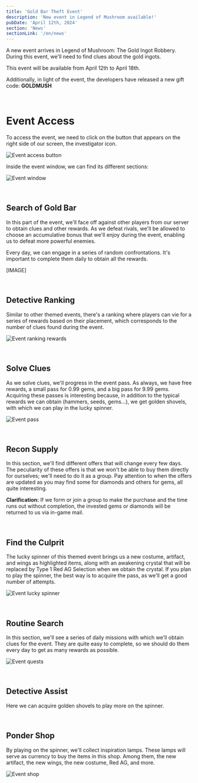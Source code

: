 ```yaml
---
title: 'Gold Bar Theft Event'
description: 'New event in Legend of Mushroom available!'
pubDate: 'April 12th, 2024'
section: 'News'
sectionLink: '/en/news'
---
```


A new event arrives in Legend of Mushroom: The Gold Ingot Robbery. During this event, we'll need to find clues about the gold ingots.

This event will be available from April 12th to April 18th.

Additionally, in light of the event, the developers have released a new gift code: __GOLDMUSH__


<br/>


# Event Access
To access the event, we need to click on the button that appears on the right side of our screen, the investigator icon.

![Event access button](/assets/img/news/gold-bar-theft-event/event_button.webp)

Inside the event window, we can find its different sections:

![Event window](/assets/img/news/gold-bar-theft-event/event_window.webp)


<br/>


## Search of Gold Bar
In this part of the event, we'll face off against other players from our server to obtain clues and other rewards. As we defeat rivals, we'll be allowed to choose an accumulative bonus that we'll enjoy during the event, enabling us to defeat more powerful enemies.

Every day, we can engage in a series of random confrontations. It's important to complete them daily to obtain all the rewards.

[IMAGE]


<br/>


## Detective Ranking
Similar to other themed events, there's a ranking where players can vie for a series of rewards based on their placement, which corresponds to the number of clues found during the event.

![Event ranking rewards](/assets/img/news/gold-bar-theft-event/event_ranking_reward.webp)


<br/>


## Solve Clues
As we solve clues, we'll progress in the event pass. As always, we have free rewards, a small pass for 0.99 gems, and a big pass for 9.99 gems.
Acquiring these passes is interesting because, in addition to the typical rewards we can obtain (hammers, seeds, gems...), we get golden shovels, with which we can play in the lucky spinner.

![Event pass](/assets/img/news/gold-bar-theft-event/event_pass.webp)


<br/>


## Recon Supply
In this section, we'll find different offers that will change every few days. The peculiarity of these offers is that we won't be able to buy them directly for ourselves; we'll need to do it as a group. Pay attention to when the offers are updated as you may find some for diamonds and others for gems, all quite interesting.

__Clarification:__ If we form or join a group to make the purchase and the time runs out without completion, the invested gems or diamonds will be returned to us via in-game mail.


<br/>


## Find the Culprit
The lucky spinner of this themed event brings us a new costume, artifact, and wings as highlighted items, along with an awakening crystal that will be replaced by Type 1 Red AG Selection when we obtain the crystal.
If you plan to play the spinner, the best way is to acquire the pass, as we'll get a good number of attempts.

![Event lucky spinner](/assets/img/news/gold-bar-theft-event/event_spinner.webp)


<br/>


## Routine Search
In this section, we'll see a series of daily missions with which we'll obtain clues for the event. They are quite easy to complete, so we should do them every day to get as many rewards as possible.

![Event quests](/assets/img/news/gold-bar-theft-event/event_quests.webp)


<br/>


## Detective Assist
Here we can acquire golden shovels to play more on the spinner.


<br/>


## Ponder Shop
By playing on the spinner, we'll collect inspiration lamps. These lamps will serve as currency to buy the items in this shop. Among them, the new artifact, the new wings, the new costume, Red AG, and more.

![Event shop](/assets/img/news/gold-bar-theft-event/event_shop.webp)